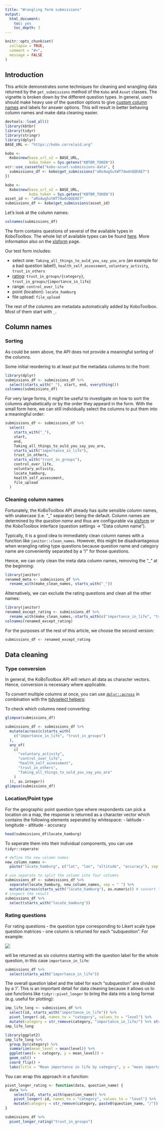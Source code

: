 ```yaml
---
title: "Wrangling form submissions"
output: 
  html_document:
    toc: yes
    toc_depth: 3
---
```


```r
knitr::opts_chunk$set(
  collapse = TRUE,
  comment = "#>",
  message = FALSE
)
```

## Introduction

This article demonstrates some techniques for cleaning and wrangling data returned by the `get_submissions` method of the `Kobo` and `Asset` classes. The vignette is broken down by the different question types. In general, users should make heavy use of the question options to give [custom column names](https://support.kobotoolbox.org/question_options.html#data-column-name) and labels for answer options. This will result in better behaving column names and make data cleaning easier.

```r
devtools::load_all()
library(kbtbr)
library(tidyr)
library(stringr)
library(dplyr)
BASE_URL <- "https://kobo.correlaid.org"
```

```r
kobo <-
  Kobo$new(base_url_v2 = BASE_URL,
           kobo_token = Sys.getenv("KBTBR_TOKEN"))
vcr::use_cassette("kobo-asset-submissions-data", {
  submissions_df <- kobo$get_submissions("aRo4wg5utWT7dwdnQQEAE7")
})
```


```r
kobo <-
  Kobo$new(base_url_v2 = BASE_URL,
           kobo_token = Sys.getenv("KBTBR_TOKEN"))
asset_id <- "aRo4wg5utWT7dwdnQQEAE7"
submissions_df <- kobo$get_submissions(asset_id)
```

Let's look at the column names:
```r
colnames(submissions_df)
```

The form contains questions of several of the available types in KoboToolbox. The whole list of available types can be found [here](https://support.kobotoolbox.org/question_types.html). More information also on the [xlsform](https://xlsform.org/en/) page. 

Our test form includes:

- select one: `Taking_all_things_to_ould_you_say_you_are` (an example for a bad question label!), `health_self_assessment`, `voluntary_activity`, `trust_in_others`
- [rating](https://support.kobotoolbox.org/rating_ranking.html#how-to-add-a-rating-question): `trust_in_groups/{category}`, `trust_in_groups/{importance_in_life}`
- range: `control_over_life`
- point (location): `locate_hamburg`
- file upload: `file_upload`

The rest of the columns are metadata automatically added by KoboToolbox. Most of them start with `_`. 



## Column names 
### Sorting 
As could be seen above, the API does not provide a meaningful sorting of the columns.

Some initial reordering to at least put the metadata columns to the front:


```r
library(dplyr)
submissions_df <- submissions_df %>%
  select(starts_with("_"), start, end, everything())
colnames(submissions_df)
```

For very large forms, it might be useful to investigate on how to sort the columns alphabetically or by the order they appeard in the form. With the small form here, we can still individually select the columns to put them into a meaningful order:


```r
submissions_df <- submissions_df %>%
  select(
    starts_with("_"),
    start,
    end,
    Taking_all_things_to_ould_you_say_you_are,
    starts_with("importance_in_life"),
    trust_in_others,
    starts_with("trust_in_groups"),
    control_over_life,
    voluntary_activity,
    locate_hamburg,
    health_self_assessment,
    file_upload
  )
```

### Cleaning column names
Fortunately, the KoBoToolbox API already has quite sensible column names, with snakecase (i.e. "_" separator) being the default. Column names are determined by the *question name* and thus are configurable via [xlsform](https://xlsform.org/en/#the-survey-worksheet) or the KoboToolbox interface (question settings -> "Data column name").

Typically, it is a good idea to immediately clean column names with a function like `janitor::clean_names`. However, this might be disadvantageous when wrangling rating type questions because question name and category name are conveniently separated by a "/" for those questions.

Hence, we can only clean the meta data column names, removing the "_" at the beginning:
```r
library(janitor)
renamed_meta <- submissions_df %>%
  rename_with(make_clean_names, starts_with("_"))
```

Alternatively, we can exclude the rating questions and clean all the other names:

```r
library(janitor)
renamed_except_rating <- submissions_df %>%
  rename_with(make_clean_names,-starts_with(c("importance_in_life", "trust_in_groups")))
colnames(renamed_except_rating)
```

For the purposes of the rest of this article, we choose the second version:

```r
submissions_df <- renamed_except_rating
```

## Data cleaning

### Type conversion 
In general, the KoBoToolbox API will return all data as character vectors. Hence, conversion is necessary where applicable.

To convert multiple columns at once, you can use [`dplyr::across`](https://dplyr.tidyverse.org/reference/across.html) in combination with the [tidyselect helpers](https://tidyselect.r-lib.org/reference/select_helpers.html):


To check which columns need converting:
```r
glimpse(submissions_df)
```

```r
submissions_df <- submissions_df %>%
  mutate(across(c(starts_with(
    c("importance_in_life", "trust_in_groups")
  ),
  any_of(
    c(
      "voluntary_activity",
      "control_over_life",
      "health_self_assessment",
      "trust_in_others",
      "Taking_all_things_to_ould_you_say_you_are"
    )
  )), as.integer))
glimpse(submissions_df)
```

### Location/Point type
For the geographic point question type where respondents can pick a location on a map, the response is returned as a character vector which contains the following elements seperated by whitespace:
- latitude
- longitude
- altitude
- accuracy 

```r
head(submissions_df$locate_hamburg)
```

To seperate them into their individual components, you can use `tidyr::seperate`:


```r
# define the new column names
new_column_names <-
  paste("locate_hamburg", c("lat", "lon", "altitude", "accuracy"), sep = "_")

# use separate to split the column into four columns
submissions_df <- submissions_df %>%
  separate(locate_hamburg, new_column_names, sep = " ") %>%
  mutate(across(starts_with("locate_hamburg"), as.numeric)) # convert to double
# inspect the result
submissions_df %>%
  select(starts_with("locate_hamburg"))
```
### Rating questions

For rating questions - the question type corresponding to Likert scale type question matrices - one column is returned for each "subquestion". For example:

![](rating_question.png)

will be returned as six columns starting with the question label for the whole question, in this case `importance_in_life`:

```r
submissions_df %>% 
  select(starts_with("importance_in_life"))
```

The overall question label and the label for each "subquestion" are divided by a '/'. This is an important detail for data cleaning because it allows us to use functions like `tidyr::pivot_longer` to bring the data into a long format (e.g. useful for plotting):


```r
imp_life_long <- submissions_df %>%
  select(id, starts_with("importance_in_life")) %>%
  pivot_longer(-id, names_to = "category", values_to = "level") %>%
  mutate(category = str_remove(category, "importance_in_life/") %>% str_replace_all("_", " "))
imp_life_long
```


```r
library(ggplot2)
imp_life_long %>%
  group_by(category) %>%
  summarize(mean_level = mean(level)) %>%
  ggplot(aes(x = category, y = mean_level)) +
  geom_col() +
  coord_flip() +
  labs(title = "Mean importance in life by category", y = "mean importance", x = "category")
```


You can wrap this approach in a function:
```r
pivot_longer_rating <- function(data, question_name) {
  data %>%
    select(id, starts_with(question_name)) %>%
    pivot_longer(-id, names_to = "category", values_to = "level") %>%
    mutate(category = str_remove(category, paste0(question_name, "/")) %>% str_replace_all("_", " "))
}

submissions_df %>%
  pivot_longer_rating("trust_in_groups")
```
